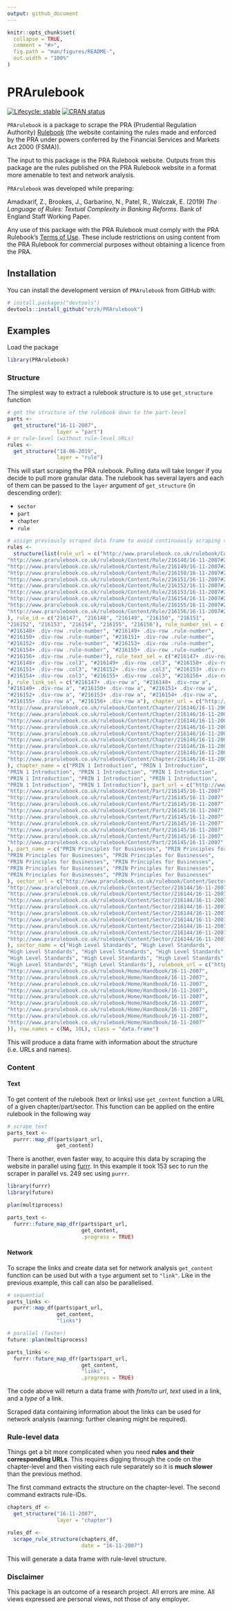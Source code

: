 ```yaml
---
output: github_document
---
```


```r
knitr::opts_chunk$set(
  collapse = TRUE,
  comment = "#>",
  fig.path = "man/figures/README-",
  out.width = "100%"
)
```
# PRArulebook

<!-- badges: start -->
[![Lifecycle: stable](https://img.shields.io/badge/lifecycle-stable-brightgreen.svg)](https://www.tidyverse.org/lifecycle/#stable)
[![CRAN status](https://www.r-pkg.org/badges/version/PRArulebook)](https://cran.r-project.org/package=PRArulebook)
<!-- badges: end -->

`PRArulebook` is a package to scrape the PRA (Prudential Regulation Authority) [Rulebook](http://www.prarulebook.co.uk/) (the website containing the rules made and enforced by the PRA under powers conferred by the Financial Services and Markets Act 2000 (FSMA)).

The input to this package is the PRA Rulebook website. Outputs from this package are the rules published on the PRA Rulebook website in a format more amenable to text and network analysis.

`PRArulebook` was developed while preparing:

Amadxarif, Z., Brookes, J., Garbarino, N., Patel, R., Walczak, E. (2019) *The Language of Rules: Textual Complexity in Banking Reforms*. Bank of England Staff Working Paper.

Any use of this package with the PRA Rulebook must comply with the PRA Rulebook's [Terms of Use](http://www.prarulebook.co.uk/terms-of-use). These include restrictions on using content from the PRA Rulebook for commercial purposes without obtaining a licence from the PRA.

## Installation

You can install the development version of `PRArulebook` from GitHub with:

``` r
# install.packages("devtools")
devtools::install_github("erzk/PRArulebook")
```
## Examples

Load the package

```r
library(PRArulebook)
```

### Structure

The simplest way to extract a rulebook structure is to use `get_structure` function

```r
# get the structure of the rulebook down to the part-level
parts <-
  get_structure("16-11-2007",
                layer = "part")
# or rule-level (without rule-level URLs)
rules <-
  get_structure("18-06-2019",
                layer = "rule")
```

This will start scraping the PRA rulebook. Pulling data will take longer if you decide to pull more granular data. The rulebook has several layers and each of them can be passed to the `layer` argument of `get_structure` (in descending order):

* `sector`
* `part`
* `chapter`
* `rule`

```r
# assign previously scraped data frame to avoid continuously scraping the rules
rules <-
  structure(list(rule_url = c("http://www.prarulebook.co.uk/rulebook/Content/Rule/216147/16-11-2007#216147", 
"http://www.prarulebook.co.uk/rulebook/Content/Rule/216148/16-11-2007#216148", 
"http://www.prarulebook.co.uk/rulebook/Content/Rule/216149/16-11-2007#216149", 
"http://www.prarulebook.co.uk/rulebook/Content/Rule/216150/16-11-2007#216150", 
"http://www.prarulebook.co.uk/rulebook/Content/Rule/216151/16-11-2007#216151", 
"http://www.prarulebook.co.uk/rulebook/Content/Rule/216152/16-11-2007#216152", 
"http://www.prarulebook.co.uk/rulebook/Content/Rule/216153/16-11-2007#216153", 
"http://www.prarulebook.co.uk/rulebook/Content/Rule/216154/16-11-2007#216154", 
"http://www.prarulebook.co.uk/rulebook/Content/Rule/216155/16-11-2007#216155", 
"http://www.prarulebook.co.uk/rulebook/Content/Rule/216156/16-11-2007#216156"
), rule_id = c("216147", "216148", "216149", "216150", "216151", 
"216152", "216153", "216154", "216155", "216156"), rule_number_sel = c("#216147+ .div-row .rule-number", 
"#216148+ .div-row .rule-number", "#216149+ .div-row .rule-number", 
"#216150+ .div-row .rule-number", "#216151+ .div-row .rule-number", 
"#216152+ .div-row .rule-number", "#216153+ .div-row .rule-number", 
"#216154+ .div-row .rule-number", "#216155+ .div-row .rule-number", 
"#216156+ .div-row .rule-number"), rule_text_sel = c("#216147+ .div-row .col3", 
"#216148+ .div-row .col3", "#216149+ .div-row .col3", "#216150+ .div-row .col3", 
"#216151+ .div-row .col3", "#216152+ .div-row .col3", "#216153+ .div-row .col3", 
"#216154+ .div-row .col3", "#216155+ .div-row .col3", "#216156+ .div-row .col3"
), rule_link_sel = c("#216147+ .div-row a", "#216148+ .div-row a", 
"#216149+ .div-row a", "#216150+ .div-row a", "#216151+ .div-row a", 
"#216152+ .div-row a", "#216153+ .div-row a", "#216154+ .div-row a", 
"#216155+ .div-row a", "#216156+ .div-row a"), chapter_url = c("http://www.prarulebook.co.uk/rulebook/Content/Chapter/216146/16-11-2007", 
"http://www.prarulebook.co.uk/rulebook/Content/Chapter/216146/16-11-2007", 
"http://www.prarulebook.co.uk/rulebook/Content/Chapter/216146/16-11-2007", 
"http://www.prarulebook.co.uk/rulebook/Content/Chapter/216146/16-11-2007", 
"http://www.prarulebook.co.uk/rulebook/Content/Chapter/216146/16-11-2007", 
"http://www.prarulebook.co.uk/rulebook/Content/Chapter/216146/16-11-2007", 
"http://www.prarulebook.co.uk/rulebook/Content/Chapter/216146/16-11-2007", 
"http://www.prarulebook.co.uk/rulebook/Content/Chapter/216146/16-11-2007", 
"http://www.prarulebook.co.uk/rulebook/Content/Chapter/216146/16-11-2007", 
"http://www.prarulebook.co.uk/rulebook/Content/Chapter/216146/16-11-2007"
), chapter_name = c("PRIN 1 Introduction", "PRIN 1 Introduction", 
"PRIN 1 Introduction", "PRIN 1 Introduction", "PRIN 1 Introduction", 
"PRIN 1 Introduction", "PRIN 1 Introduction", "PRIN 1 Introduction", 
"PRIN 1 Introduction", "PRIN 1 Introduction"), part_url = c("http://www.prarulebook.co.uk/rulebook/Content/Part/216145/16-11-2007", 
"http://www.prarulebook.co.uk/rulebook/Content/Part/216145/16-11-2007", 
"http://www.prarulebook.co.uk/rulebook/Content/Part/216145/16-11-2007", 
"http://www.prarulebook.co.uk/rulebook/Content/Part/216145/16-11-2007", 
"http://www.prarulebook.co.uk/rulebook/Content/Part/216145/16-11-2007", 
"http://www.prarulebook.co.uk/rulebook/Content/Part/216145/16-11-2007", 
"http://www.prarulebook.co.uk/rulebook/Content/Part/216145/16-11-2007", 
"http://www.prarulebook.co.uk/rulebook/Content/Part/216145/16-11-2007", 
"http://www.prarulebook.co.uk/rulebook/Content/Part/216145/16-11-2007", 
"http://www.prarulebook.co.uk/rulebook/Content/Part/216145/16-11-2007"
), part_name = c("PRIN Principles for Businesses", "PRIN Principles for Businesses", 
"PRIN Principles for Businesses", "PRIN Principles for Businesses", 
"PRIN Principles for Businesses", "PRIN Principles for Businesses", 
"PRIN Principles for Businesses", "PRIN Principles for Businesses", 
"PRIN Principles for Businesses", "PRIN Principles for Businesses"
), sector_url = c("http://www.prarulebook.co.uk/rulebook/Content/Sector/216144/16-11-2007", 
"http://www.prarulebook.co.uk/rulebook/Content/Sector/216144/16-11-2007", 
"http://www.prarulebook.co.uk/rulebook/Content/Sector/216144/16-11-2007", 
"http://www.prarulebook.co.uk/rulebook/Content/Sector/216144/16-11-2007", 
"http://www.prarulebook.co.uk/rulebook/Content/Sector/216144/16-11-2007", 
"http://www.prarulebook.co.uk/rulebook/Content/Sector/216144/16-11-2007", 
"http://www.prarulebook.co.uk/rulebook/Content/Sector/216144/16-11-2007", 
"http://www.prarulebook.co.uk/rulebook/Content/Sector/216144/16-11-2007", 
"http://www.prarulebook.co.uk/rulebook/Content/Sector/216144/16-11-2007", 
"http://www.prarulebook.co.uk/rulebook/Content/Sector/216144/16-11-2007"
), sector_name = c("High Level Standards", "High Level Standards", 
"High Level Standards", "High Level Standards", "High Level Standards", 
"High Level Standards", "High Level Standards", "High Level Standards", 
"High Level Standards", "High Level Standards"), rulebook_url = c("http://www.prarulebook.co.uk/rulebook/Home/Handbook/16-11-2007", 
"http://www.prarulebook.co.uk/rulebook/Home/Handbook/16-11-2007", 
"http://www.prarulebook.co.uk/rulebook/Home/Handbook/16-11-2007", 
"http://www.prarulebook.co.uk/rulebook/Home/Handbook/16-11-2007", 
"http://www.prarulebook.co.uk/rulebook/Home/Handbook/16-11-2007", 
"http://www.prarulebook.co.uk/rulebook/Home/Handbook/16-11-2007", 
"http://www.prarulebook.co.uk/rulebook/Home/Handbook/16-11-2007", 
"http://www.prarulebook.co.uk/rulebook/Home/Handbook/16-11-2007", 
"http://www.prarulebook.co.uk/rulebook/Home/Handbook/16-11-2007", 
"http://www.prarulebook.co.uk/rulebook/Home/Handbook/16-11-2007"
)), row.names = c(NA, 10L), class = "data.frame")
```

This will produce a data frame with information about the structure (i.e. URLs and names).

### Content

#### Text

To get content of the rulebook (text or links) use `get_content` function a URL of a given chapter/part/sector. This function can be applied on the entire rulebook in the following way

```r
# scrape text
parts_text <-
  purrr::map_df(parts$part_url,
                get_content)
```

There is another, even faster way, to acquire this data by scraping the website in parallel using [furrr](https://cran.r-project.org/web/packages/furrr/). In this example it took 153 sec to run the scraper in parallel vs. 249 sec using `purrr`.

```r
library(furrr)
library(future)

plan(multiprocess)

parts_text <-
  furrr::future_map_dfr(parts$part_url,
                        get_content,
                        .progress = TRUE)
```

#### Network

To scrape the links and create data set for network analysis `get_content` function can be used but with a `type` argument set to `"link"`. Like in the previous example, this call can also be parallelised.

```r
# sequential
parts_links <-
  purrr::map_df(parts$part_url,
                get_content,
                "links")

# parallel (faster)
future::plan(multiprocess)

parts_links <-
  furrr::future_map_dfr(parts$part_url,
                        get_content,
                        "links",
                        .progress = TRUE)
```

The code above will return a data frame with *from/to url*, *text* used in a link, and a *type* of a link.

Scraped data containing information about the links can be used for network analysis (warning: further cleaning might be required).

### Rule-level data

Things get a bit more complicated when you need **rules and their corresponding URLs**. This requires digging through the code on the chapter-level and then visiting each rule separately so it is **much slower** than the previous method. 

The first command extracts the structure on the chapter-level. The second command extracts rule-IDs.

```r
chapters_df <-
  get_structure("16-11-2007",
                layer = "chapter")

rules_df <-
  scrape_rule_structure(chapters_df,
                        date = "16-11-2007")
```

This will generate a data frame with rule-level structure.

### Disclaimer 

This package is an outcome of a research project. All errors are mine. All views expressed are personal views, not those of any employer.
